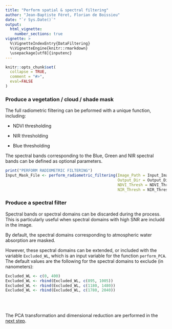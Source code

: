 ```yaml
---
title: "Perform spatial & spectral filtering"
author: "Jean-Baptiste Féret, Florian de Boissieu"
date: "`r Sys.Date()`"
output: 
  html_vignette:
    number_sections: true
vignette: >
  %\VignetteIndexEntry{DataFiltering}
  %\VignetteEngine{knitr::rmarkdown}
  \usepackage[utf8]{inputenc}
---
```


```r
knitr::opts_chunk$set(
  collapse = TRUE,
  comment = "#>",
  eval=FALSE
)
```

### Produce a vegetation / cloud / shade mask

The full radiometric filtering can be peformed with a unique function, including: 

* NDVI thresholding

* NIR thresholding

* Blue thresholding

The spectral bands corresponding to the Blue, Green and NIR spectral bands can be defined as optional parameters. 

```r
print("PERFORM RADIOMETRIC FILTERING")
Input_Mask_File <- perform_radiometric_filtering(Image_Path = Input_Image_File, Mask_Path = Input_Mask_File,
                                                 Output_Dir = Output_Dir, TypePCA = TypePCA,
                                                 NDVI_Thresh = NDVI_Thresh, Blue_Thresh = Blue_Thresh,
                                                 NIR_Thresh = NIR_Thresh)
```


### Produce a spectral filter

Spectral bands or spectral domains can be discarded during the process. This is particularly useful when spectral domains with high SNR are includd in the image. 

By default, the spectral domains corresponding to atmospheric water absorption are masked. 

However, these spectral domains can be extended, or included with the variable `Excluded_WL`, which is an input variable for the function `perform_PCA`. The default values are the following for the spectral domains to exclude (in nanometers):

```r
Excluded_WL <- c(0, 400)
Excluded_WL <- rbind(Excluded_WL, c(895, 1005))
Excluded_WL <- rbind(Excluded_WL, c(1180, 1480))
Excluded_WL <- rbind(Excluded_WL, c(1780, 2040))
```

<br/><br/>

The PCA transformation and dimensional reduction are performed in the [next step](https://jbferet.github.io/biodivMapR/articles/biodivMapR_4.html){target="_blank"}.
